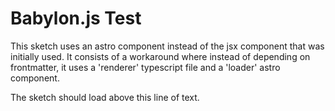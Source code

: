 ﻿

# Babylon.js Test

This sketch uses an astro component instead of the jsx component that was initially used. It consists of a workaround where instead of depending on frontmatter, it uses a 'renderer' typescript file and a 'loader' astro component.

<BabylonSketch sketchId="babylon-test-simple" />

The sketch should load above this line of text.
